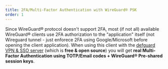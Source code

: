 ```yaml
---
title: 2FA/Multi-Factor Authentication with WireGuard® PSK
order: 1
---
```


Since WireGuard® protocol doesn't support 2FA, most (if not all) available WireGuard® clients use 2FA authorization to the "application" itself (not Wireguard tunnel - just enforece 2FA using Google/Microsoft before opening the client application).
When using this client with the <a href="https://github.com/defguard/defguard" target="_blank">defguard VPN & SSO server</a> (which is <strong>free & open source</strong>)
you will get <strong>real Multi-Factor Authentication using TOTP/Email codes + WireGuard® Pre-shared session keys</strong>.
